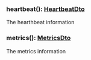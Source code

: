 

### heartbeat(): [HeartbeatDto](#heartbeatdto)

The hearthbeat information

### metrics(): [MetricsDto](#metricsdto)

The metrics information
